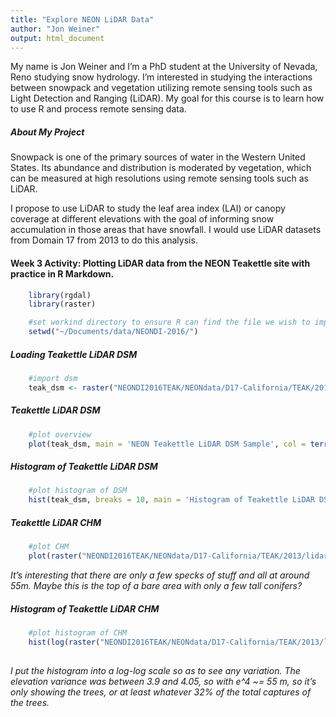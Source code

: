 ```yaml
---
title: "Explore NEON LiDAR Data"
author: "Jon Weiner"
output: html_document
---
```


My name is Jon Weiner and I'm a PhD student at the University of Nevada, Reno studying snow hydrology.
I'm interested in studying the interactions between snowpack and vegetation utilizing remote sensing tools such as Light Detection and Ranging (LiDAR).
My goal for this course is to learn how to use R and process remote sensing data.


##### About My Project

Snowpack is one of the primary sources of water in the Western United States. Its abundance and distribution is moderated by vegetation, which can be measured at high resolutions using remote sensing tools such as LiDAR.

I propose to use LiDAR to study the leaf area index (LAI) or canopy coverage at different elevations with the goal of informing snow accumulation in those areas that have snowfall. I would use LiDAR datasets from Domain 17 from 2013 to do this analysis.


#### Week 3 Activity: Plotting LiDAR data from the NEON Teakettle site with practice in R Markdown.

```r
    library(rgdal)
    library(raster)

    #set workind directory to ensure R can find the file we wish to import
    setwd("~/Documents/data/NEONDI-2016/")
```    


##### Loading Teakettle LiDAR DSM

```r

    #import dsm
    teak_dsm <- raster("NEONDI2016TEAK/NEONdata/D17-California/TEAK/2013/lidar/TEAK_lidarDSM.tif")

```


##### Teakettle LiDAR DSM

```r
    #plot overview
    plot(teak_dsm, main = 'NEON Teakettle LiDAR DSM Sample', col = terrain.colors(20))
```


##### Histogram of Teakettle LiDAR DSM

```r
    #plot histogram of DSM
    hist(teak_dsm, breaks = 10, main = 'Histogram of Teakettle LiDAR DSM', col = 'gold1', xlab = 'Elevation (m)')

```


##### Teakettle LiDAR CHM

```r
    #plot CHM
    plot(raster("NEONDI2016TEAK/NEONdata/D17-California/TEAK/2013/lidar/TEAK_lidarCHM.tif"), main = 'NEON Teakettle LiDAR CHM Sample', breaks = c(seq(0,60,by=3)), col=terrain.colors(20))

```

_It's interesting that there are only a few specks of stuff and all at around 55m. Maybe this is the top of a bare area with only a few tall conifers?_


##### Histogram of Teakettle LiDAR CHM

```r
    #plot histogram of CHM
    hist(log(raster("NEONDI2016TEAK/NEONdata/D17-California/TEAK/2013/lidar/TEAK_lidarCHM.tif")), col = 'gold1', breaks = 10, xlab = "Log-Elevation (m)", ylab = "Log-Frequency")
    
```

_I put the histogram into a log-log scale so as to see any variation. The elevation variance was between 3.9 and 4.05, so with e^4 ~= 55 m, so it's only showing the trees, or at least whatever 32% of the total captures of the trees._



